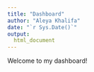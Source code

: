 ```yaml
---
title: "Dashboard"
author: "Aleya Khalifa"
date: "`r Sys.Date()`"
output: 
  html_document
---
```


Welcome to my dashboard!
